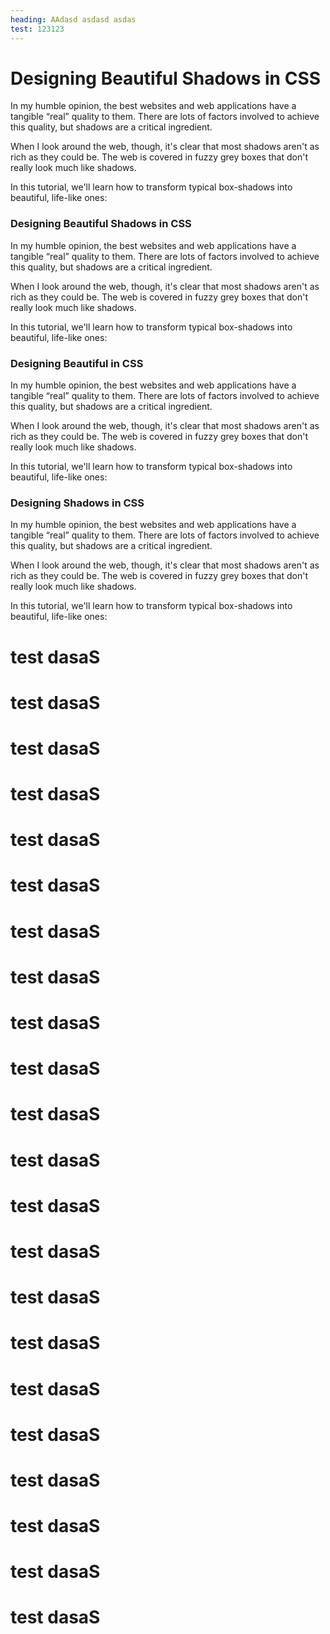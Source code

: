 ```yaml
---
heading: AAdasd asdasd asdas
test: 123123
---
```


<Spacer height="7rem" width="100%" />

# Designing Beautiful Shadows in CSS

<Spacer height="3rem" width="100%" />

In my humble opinion, the best websites and web applications have a tangible “real” quality to them. There are lots of factors involved to achieve this quality, but shadows are a critical ingredient.

When I look around the web, though, it's clear that most shadows aren't as rich as they could be. The web is covered in fuzzy grey boxes that don't really look much like shadows.

In this tutorial, we'll learn how to transform typical box-shadows into beautiful, life-like ones:

### Designing Beautiful Shadows in CSS

In my humble opinion, the best websites and web applications have a tangible “real” quality to them. There are lots of factors involved to achieve this quality, but shadows are a critical ingredient.

When I look around the web, though, it's clear that most shadows aren't as rich as they could be. The web is covered in fuzzy grey boxes that don't really look much like shadows.

In this tutorial, we'll learn how to transform typical box-shadows into beautiful, life-like ones:

### Designing Beautiful in CSS

In my humble opinion, the best websites and web applications have a tangible “real” quality to them. There are lots of factors involved to achieve this quality, but shadows are a critical ingredient.

When I look around the web, though, it's clear that most shadows aren't as rich as they could be. The web is covered in fuzzy grey boxes that don't really look much like shadows.

In this tutorial, we'll learn how to transform typical box-shadows into beautiful, life-like ones:

### Designing Shadows in CSS

In my humble opinion, the best websites and web applications have a tangible “real” quality to them. There are lots of factors involved to achieve this quality, but shadows are a critical ingredient.

When I look around the web, though, it's clear that most shadows aren't as rich as they could be. The web is covered in fuzzy grey boxes that don't really look much like shadows.

In this tutorial, we'll learn how to transform typical box-shadows into beautiful, life-like ones:

# test dasaS

# test dasaS

# test dasaS

# test dasaS

# test dasaS

# test dasaS

# test dasaS

# test dasaS

# test dasaS

# test dasaS

# test dasaS

# test dasaS

# test dasaS

# test dasaS

# test dasaS

# test dasaS

# test dasaS

# test dasaS

# test dasaS

# test dasaS

# test dasaS

# test dasaS
